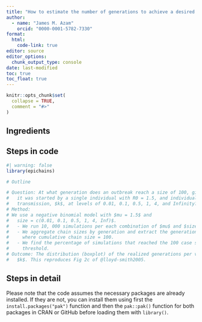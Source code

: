 ```yaml
---
title: "How to estimate the number of generations to achieve a desired outbreak size"
author:
  - name: "James M. Azam"
    orcid: "0000-0001-5782-7330"
format:
  html:
    code-link: true
editor: source
editor_options:
  chunk_output_type: console
date: last-modified
toc: true
toc_float: true
---
```


```r
knitr::opts_chunk$set(
  collapse = TRUE,
  comment = "#>"
)
```

## Ingredients


## Steps in code

```r
#| warning: false
library(epichains)

# Outline

# Question: At what generation does an outbreak reach a size of 100, given that
#   it was started by a single individual with R0 = 1.5, and individual
#   transmission, $k$, at levels of 0.01, 0.1, 0.5, 1, 4, and Infinity?
# Method: 
# We use a negative binomial model with $mu = 1.5$ and
#   size = c(0.01, 0.1, 0.5, 1, 4, Inf)$.
#   - We run 10, 000 simulations per each combination of $mu$ and $size$
#   - We aggregate chain sizes by generation and extract the generation
#     where cumulative chain size = 100.
#   - We find the percentage of simulations that reached the 100 case size
#     threshold.
# Outcome: The distribution (boxplot) of the realized generations per value of
#   $k$. This reproduces Fig 2c of @lloyd-smith2005.
```

## Steps in detail

<!-- OPTIONAL -->


<!-- must: keep to warn users on how to install packages -->

Please note that the code assumes the necessary packages are already installed. If they are not, you can install them using first the `install.packages("pak")` function and then the `pak::pak()` function for both packages in CRAN or GitHub before loading them with `library()`. 

